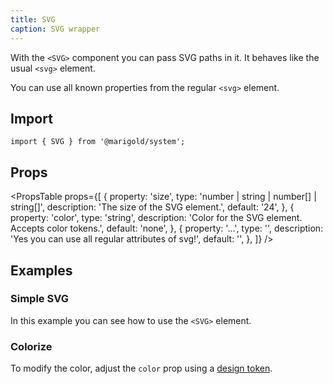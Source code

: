 ```yaml
---
title: SVG
caption: SVG wrapper
---
```


With the `<SVG>` component you can pass SVG paths in it. It behaves like the usual `<svg>` element.

You can use all known properties from the regular `<svg>` element.

## Import

```tsx onlyCode
import { SVG } from '@marigold/system';
```

## Props

<PropsTable
  props={[
    {
      property: 'size',
      type: 'number | string | number[] | string[]',
      description: 'The size of the SVG element.',
      default: '24',
    },
    {
      property: 'color',
      type: 'string',
      description: 'Color for the SVG element. Accepts color tokens.',
      default: 'none',
    },
    {
      property: '...',
      type: '',
      description: 'Yes you can use all regular attributes of svg!',
      default: '',
    },
  ]}
/>

## Examples

### Simple SVG

In this example you can see how to use the `<SVG>` element.

<ComponentDemo file="./svg.demo.tsx" />

### Colorize

To modify the color, adjust the `color` prop using a [design token](/introduction/design-tokens).

<ComponentDemo file="./svg-color.demo.tsx" />
